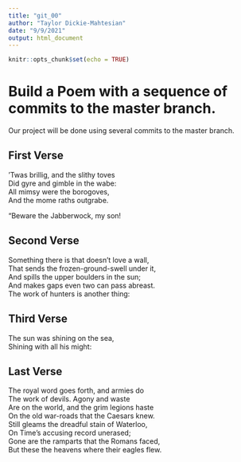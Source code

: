 ```yaml
---
title: "git_00"
author: "Taylor Dickie-Mahtesian"
date: "9/9/2021"
output: html_document
---
```


```r
knitr::opts_chunk$set(echo = TRUE)
```
# Build a Poem with a sequence of commits to the master branch.
Our project will be done using several commits to the master branch.
<!-- Do not modify or change any text in "!--" bracketed areas such as this --- these are instructions to
you, if you change any of this the git program will notice it and compromise your git merging strategy !-->

## First Verse 
<!--Put the first five lines of a poem by Lewis Carrol in this section!-->

’Twas brillig, and the slithy toves  
      Did gyre and gimble in the wabe:  
All mimsy were the borogoves,  
      And the mome raths outgrabe.  

“Beware the Jabberwock, my son!  

## Second Verse
<!--Put the first five lines of a poem by Robert Frost here!-->

Something there is that doesn't love a wall,  
That sends the frozen-ground-swell under it,  
And spills the upper boulders in the sun;  
And makes gaps even two can pass abreast.  
The work of hunters is another thing:  

## Third Verse
<!--Put the first two verses of The Walrus and the Carpenter here!-->

 The sun was shining on the sea,      
      Shining with all his might:     

## Last Verse
<!--Put a short poem of your choice 8-20 lines,here!-->

The royal word goes forth, and armies do  
    The work of devils. Agony and waste  
    Are on the world, and the grim legions haste  
On the old war-roads that the Caesars knew.  
Still gleams the dreadful stain of Waterloo,  
    On Time's accusing record unerased;  
    Gone are the ramparts that the Romans faced,  
But these the heavens where their eagles flew.  
